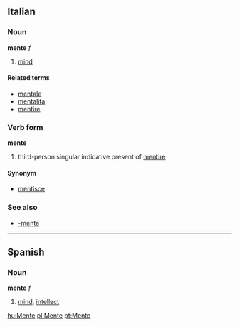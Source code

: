 ==Italian==
===Noun===
'''mente''' ''f''

# [[mind]]

====Related terms====
*[[mentale]]
*[[mentalità]]
*[[mentire]]

===Verb form===
'''mente'''
# third-person singular indicative present of [[mentire]]

====Synonym====
*[[mentisce]]

===See also===
*[[-mente]]

----

==Spanish==
===Noun===
'''mente''' ''f''

#[[mind]], [[intellect]]

[[hu:Mente]]
[[pl:Mente]]
[[pt:Mente]]